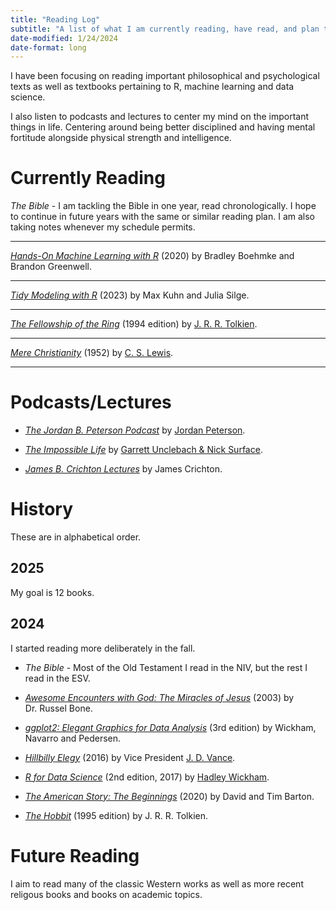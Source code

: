 ```yaml
---
title: "Reading Log"
subtitle: "A list of what I am currently reading, have read, and plan to read."
date-modified: 1/24/2024
date-format: long
---
```


I have been focusing on reading important philosophical and psychological texts as well as textbooks pertaining to R, machine learning and data science.

I also listen to podcasts and lectures to center my mind on the important things in life.
Centering around being better disciplined and having mental fortitude alongside physical strength and intelligence.

# Currently Reading

*The Bible* - I am tackling the Bible in one year, read chronologically. I hope to continue in future years with the same or similar reading plan. I am also taking notes whenever my schedule permits.

<div class="progress">
  <div class="progress-bar" role="progressbar" style="width: 6.3%;" aria-valuenow="23" aria-valuemin="0" aria-valuemax="365"></div>
</div>

---

[*Hands-On Machine Learning with R*](https://bradleyboehmke.github.io/HOML/) (2020) by Bradley Boehmke and Brandon Greenwell.

<div class="progress">
  <div class="progress-bar" role="progressbar" style="width: 81.8%;" aria-valuenow="18" aria-valuemin="0" aria-valuemax="22"></div>
</div>

---

[*Tidy Modeling with R*](https://www.tmwr.org/) (2023) by Max Kuhn and Julia Silge.

<div class="progress">
  <div class="progress-bar" role="progressbar" style="width: 47.6%;" aria-valuenow="10" aria-valuemin="0" aria-valuemax="21"></div>
</div>

---

[*The Fellowship of the Ring*](https://en.wikipedia.org/wiki/The_Fellowship_of_the_Ring) (1994 edition) by [J. R. R. Tolkien](https://en.wikipedia.org/wiki/J._R._R._Tolkien).

<div class="progress" style="margin-top: 1px; margin-bottom: 5px">
  <div class="progress-bar" role="progressbar" style="width: 45.2%;" aria-valuenow="180" aria-valuemin="0" aria-valuemax="398"></div>
</div>

---

[*Mere Christianity*](https://en.wikipedia.org/wiki/Mere_Christianity) (1952) by [C. S. Lewis](https://en.wikipedia.org/wiki/C._S._Lewis).

<div class="progress">
  <div class="progress-bar" role="progressbar" style="width: 92.7%;" aria-valuenow="164" aria-valuemin="0" aria-valuemax="177"></div>
</div>

---

# Podcasts/Lectures

- [*The Jordan B. Peterson Podcast*](https://open.spotify.com/show/1Zw2DKjelPnuEYpydFlhgN?si=fd1d1b72d8464e06) by [Jordan Peterson](https://www.jordanbpeterson.com/).

- [*The Impossible Life*](https://open.spotify.com/show/3McmSdhO7OR6GB97Nqq69I?si=344f35bad6284a28) by [Garrett Unclebach & Nick Surface](https://www.theimpossible.life/).

- [*James B. Crichton Lectures*](https://open.spotify.com/show/4mgsxnDBgwKIrgn7Z4Wkya?si=5b4e31ed13b4403a) by James Crichton.

# History

These are in alphabetical order.

## 2025

My goal is 12 books.


## 2024

I started reading more deliberately in the fall.

- *The Bible* - Most of the Old Testament I read in the NIV, but the rest I read in the ESV.

- [*Awesome Encounters with God: The Miracles of Jesus*](https://www.thriftbooks.com/w/awesome-encounters-with-god---the-miracles-of-jesus_dr-russell-bone/52477651/#edition=71087318) (2003) by Dr. Russel Bone.

- [*ggplot2: Elegant Graphics for Data Analysis*](https://ggplot2-book.org/) (3rd edition) by Wickham, Navarro and Pedersen.

- [*Hillbilly Elegy*](https://en.wikipedia.org/wiki/Hillbilly_Elegy) (2016) by Vice President [J. D. Vance](https://en.wikipedia.org/wiki/JD_Vance).

- [*R for Data Science*](https://r4ds.hadley.nz/) (2nd edition, 2017) by [Hadley Wickham](https://github.com/hadley).

- [*The American Story: The Beginnings*](https://www.google.com/books/edition/The_American_Story/r3GVzQEACAAJ?hl=en) (2020) by David and Tim Barton.

- [*The Hobbit*](https://en.wikipedia.org/wiki/The_Hobbit) (1995 edition) by J. R. R. Tolkien.

# Future Reading

I aim to read many of the classic Western works as well as more recent religous books and books on academic topics.